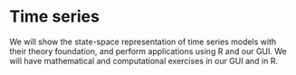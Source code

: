 # Time series {#Chap8}

We will show the state-space representation of time series models with their theory foundation, and perform applications using R and our GUI. We will have mathematical and computational exercises in our GUI and in R.